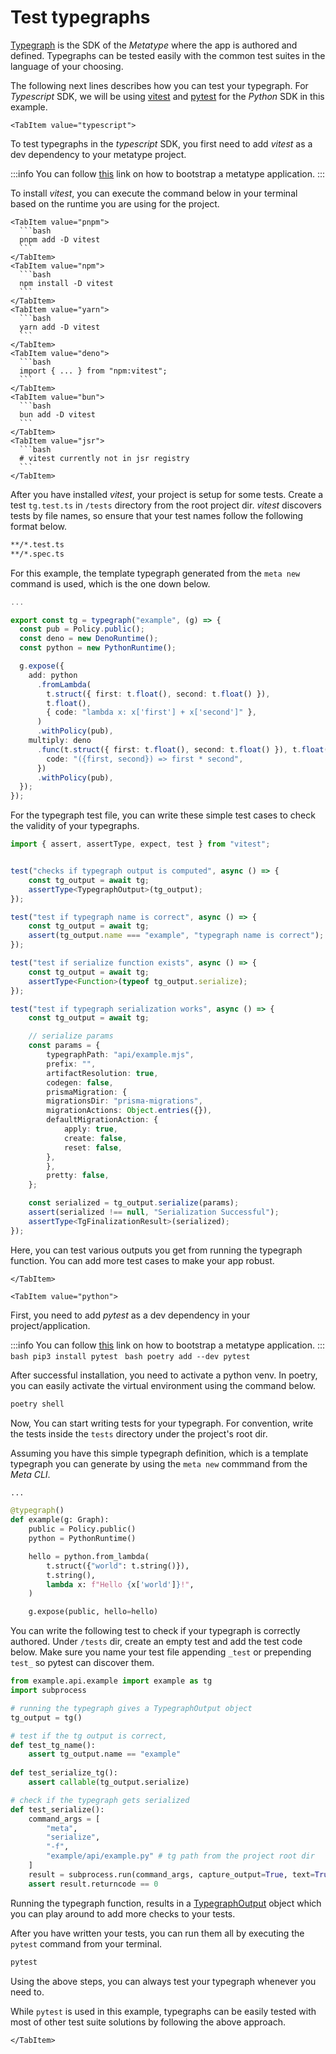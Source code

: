 

# Test typegraphs

[Typegraph](/docs/reference/typegraph) is the SDK of the _Metatype_ where the app is authored and defined.
Typegraphs can be tested easily with the common test suites in the language of your choosing.

The following next lines describes how you can test your typegraph.
For _Typescript_ SDK, we will be using [vitest](https://vitest.dev/) and [pytest](https://docs.pytest.org/en/stable/) for the _Python_ SDK in this example.

<SDKTabs>

    <TabItem value="typescript">

To test typegraphs in the _typescript_ SDK, you first need to add _vitest_ as a dev dependency to your metatype project.

:::info
You can follow [this](/docs/tutorials/quick-start) link on how to bootstrap a metatype application.
:::

To install _vitest_, you can execute the command below in your terminal based on the runtime you are using for the project.

<TsPmTabs>

    <TabItem value="pnpm">
      ```bash
      pnpm add -D vitest
      ```
    </TabItem>
    <TabItem value="npm">
      ```bash
      npm install -D vitest
      ```
    </TabItem>
    <TabItem value="yarn">
      ```bash
      yarn add -D vitest
      ```
    </TabItem>
    <TabItem value="deno">
      ```bash
      import { ... } from "npm:vitest";
      ```
    </TabItem>
    <TabItem value="bun">
      ```bash
      bun add -D vitest
      ```
    </TabItem>
    <TabItem value="jsr">
      ```bash
      # vitest currently not in jsr registry
      ```
    </TabItem>

</TsPmTabs>

After you have installed _vitest_, your project is setup for some tests. Create a test `tg.test.ts` in `/tests` directory from the root project dir. _vitest_ discovers tests by file names, so ensure that your test names follow the following format below.

```bash
**/*.test.ts
**/*.spec.ts
```

For this example, the template typegraph generated from the `meta new` command is used, which is the one down below.

```typescript
...

export const tg = typegraph("example", (g) => {
  const pub = Policy.public();
  const deno = new DenoRuntime();
  const python = new PythonRuntime();

  g.expose({
    add: python
      .fromLambda(
        t.struct({ first: t.float(), second: t.float() }),
        t.float(),
        { code: "lambda x: x['first'] + x['second']" },
      )
      .withPolicy(pub),
    multiply: deno
      .func(t.struct({ first: t.float(), second: t.float() }), t.float(), {
        code: "({first, second}) => first * second",
      })
      .withPolicy(pub),
  });
});
```

For the typegraph test file, you can write these simple test cases to check the validity of your typegraphs.

```typescript
import { assert, assertType, expect, test } from "vitest";


test("checks if typegraph output is computed", async () => {
    const tg_output = await tg;
    assertType<TypegraphOutput>(tg_output);
});

test("test if typegraph name is correct", async () => {
    const tg_output = await tg;
    assert(tg_output.name === "example", "typegraph name is correct");
});

test("test if serialize function exists", async () => {
    const tg_output = await tg;
    assertType<Function>(typeof tg_output.serialize);
});

test("test if typegraph serialization works", async () => {
    const tg_output = await tg;

    // serialize params
    const params = {
        typegraphPath: "api/example.mjs",
        prefix: "",
        artifactResolution: true,
        codegen: false,
        prismaMigration: {
        migrationsDir: "prisma-migrations",
        migrationActions: Object.entries({}),
        defaultMigrationAction: {
            apply: true,
            create: false,
            reset: false,
        },
        },
        pretty: false,
    };

    const serialized = tg_output.serialize(params);
    assert(serialized !== null, "Serialization Successful");
    assertType<TgFinalizationResult>(serialized);
});
```

Here, you can test various outputs you get from running the typegraph function. You can add more test cases to make your app robust.

    </TabItem>

    <TabItem value="python">
    
First, you need to add _pytest_ as a dev dependency in your project/application. 

:::info
You can follow [this](/docs/tutorials/quick-start) link on how to bootstrap a metatype application.
:::
<PyPmTabs>
    <TabItem value="pip">
    ```bash
    pip3 install pytest
    ```
    </TabItem>
    <TabItem value="poetry">
    ```bash
    poetry add --dev pytest
    ```
    </TabItem>
</PyPmTabs>

After successful installation, you need to activate a python venv. In poetry, you can easily activate the virtual environment using the command below.

```bash
poetry shell
```

Now, You can start writing tests for your typegraph. For convention, write the tests inside the `tests` directory under the project's root dir. 

Assuming you have this simple typegraph definition, which is a template typegraph you can generate by using the `meta new` commmand from the _Meta CLI_.

```python
...

@typegraph()
def example(g: Graph):
    public = Policy.public()
    python = PythonRuntime()

    hello = python.from_lambda(
        t.struct({"world": t.string()}),
        t.string(),
        lambda x: f"Hello {x['world']}!",
    )

    g.expose(public, hello=hello)

```

You can write the following test to check if your typegraph is correctly authored. Under `/tests` dir, create an empty test and add the test code below. Make sure you name your test file appending `_test` or prepending `test_` so pytest can discover them. 

```python
from example.api.example import example as tg
import subprocess

# running the typegraph gives a TypegraphOutput object 
tg_output = tg()

# test if the tg output is correct,
def test_tg_name():
    assert tg_output.name == "example"
    
def test_serialize_tg():
    assert callable(tg_output.serialize)

# check if the typegraph gets serialized
def test_serialize():
    command_args = [
        "meta",
        "serialize",
        "-f",
        "example/api/example.py" # tg path from the project root dir
    ]
    result = subprocess.run(command_args, capture_output=True, text=True)
    assert result.returncode == 0
```

Running the typegraph function, results in a [TypegraphOutput](https://github.com/metatypedev/metatype/blob/8cc1c129b0f858047eda8557c1bc120873d37aca/typegraph/python/typegraph/graph/shared_types.py#L18) object which you can play around to add more checks to your tests.

After you have written your tests, you can run them all by executing the `pytest` command from your terminal.

```bash
pytest
```

Using the above steps, you can always test your typegraph whenever you need to. 

While `pytest` is used in this example, typegraphs can be easily tested with most of other test suite solutions by following the above approach.
    
    </TabItem>

</SDKTabs>
